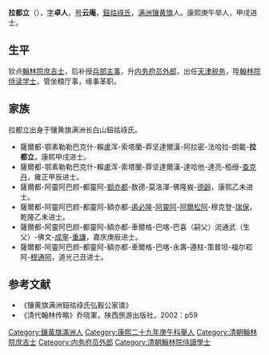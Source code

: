 '''拉都立'''（{{bd|1668年| |1722年}}），[[字|字]]'''卓人'''，[[号|号]]'''云庵'''，[[鈕祜祿氏|鈕祜祿氏]]，[[满洲|满洲]][[镶黄旗|镶黄旗]]人。康熙庚午举人，甲戌进士。

==生平==
钦点[[翰林院庶吉士|翰林院庶吉士]]，后补授[[兵部|兵部]][[主事|主事]]，升[[内务府|内务府]][[员外郎|员外郎]]，出任[[天津|天津]][[税务|税务]]，陞[[翰林院侍读学士|翰林院侍读学士]]，管坐粮厅事，缘事革职。

== 家族 ==
拉都立出身于镶黄旗满洲长白山鈕祜祿氏。
*薩爾都-鄂素勒勒巴克什-賴盧浑-索塔蘭-莽坚達爾漢-阿拉密-法哈拉-朗載-'''拉都立'''，康熙甲戌进士。
*薩爾都-鄂素勒勒巴克什-賴盧浑-索塔蘭-莽坚達爾漢-達哈他-達亮-栢绶-[[查克丹|查克丹]]，雍正甲辰进士。
*薩爾都-阿靈阿巴颜-都靈阿-[[额亦都|额亦都]]-敖德-莫洛渾-佛隆峩-[[德齡_(康熙進士)|德齡]]，康熙乙未进士。
*薩爾都-阿靈阿巴颜-都靈阿-額亦都-[[遏必隆|遏必隆]]-[[阿靈阿|阿靈阿]]-[[阿爾松阿|阿爾松阿]]-穆克登-[[瑞保_(乾隆進士)|瑞保]]，乾隆乙未进士。
*薩爾都-阿靈阿巴颜-都靈阿-額亦都-車爾格-巴喀-巴喜（嗣父）流通武（生父）-佛文-[[成寧|成寧]]-[[重謙|重謙]]，嘉庆庚辰进士。
*薩爾都-阿靈阿巴颜-都靈阿-額亦都-車爾格-巴喀-永壽-遵柱-策普坦-福尔崧阿-[[穆通阿|穆通阿]]，道光己丑进士。

==参考文献==
*《镶黄旗满洲鈕祜祿氏弘毅公家谱》
*《清代翰林传略》乔晓軍，陕西旅游出版社，2002：p59

{{康熙三十三年甲戌科殿試金榜}}

{{Authority control}}

{{DEFAULTSORT:}}
[[Category:鑲黃旗滿洲人|Category:鑲黃旗滿洲人]]
[[Category:康熙二十九年庚午科舉人|Category:康熙二十九年庚午科舉人]]
[[Category:清朝翰林院庶吉士|Category:清朝翰林院庶吉士]]
[[Category:内务府员外郎|Category:内务府员外郎]]
[[Category:清朝翰林院侍讀學士|Category:清朝翰林院侍讀學士]]
